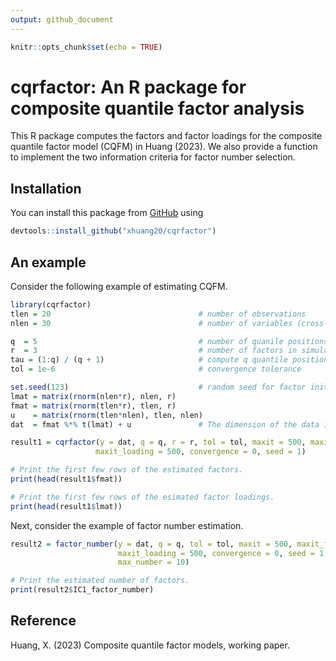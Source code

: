 ```yaml
---
output: github_document
---
```


```r
knitr::opts_chunk$set(echo = TRUE)
```

# cqrfactor: An R package for composite quantile factor analysis

This R package computes the factors and factor loadings for the composite 
quantile factor model (CQFM) in Huang (2023). We also provide a function to 
implement the two information criteria for factor number selection.

## Installation

You can install this package from [GitHub](https://github.com/xhuang20/cqrfactor.git)
using

```r
devtools::install_github("xhuang20/cqrfactor")
```

## An example

Consider the following example of estimating CQFM.

```r
library(cqrfactor)
tlen = 20                                 # number of observations
nlen = 30                                 # number of variables (cross-section units)

q  = 5                                    # number of quanile positions in CQFM
r  = 3                                    # number of factors in simulation
tau = (1:q) / (q + 1)                     # compute q quantile positions
tol = 1e-6                                # convergence tolerance 

set.seed(123)                             # random seed for factor initialization
lmat = matrix(rnorm(nlen*r), nlen, r)
fmat = matrix(rnorm(tlen*r), tlen, r)
u    = matrix(rnorm(tlen*nlen), tlen, nlen)
dat  = fmat %*% t(lmat) + u               # The dimension of the data is tlen*nlen.

result1 = cqrfactor(y = dat, q = q, r = r, tol = tol, maxit = 500, maxit_factor = 500, 
                   maxit_loading = 500, convergence = 0, seed = 1)

# Print the first few rows of the estimated factors.
print(head(result1$fmat))

# Print the first few rows of the esimated factor loadings.
print(head(result1$lmat))
```

Next, consider the example of factor number estimation.

```r
result2 = factor_number(y = dat, q = q, tol = tol, maxit = 500, maxit_factor = 500, 
                        maxit_loading = 500, convergence = 0, seed = 1, 
                        max_number = 10) 

# Print the estimated number of factors.
print(result2$IC1_factor_number)
```

## Reference

Huang, X. (2023) Composite quantile factor models, working paper.

